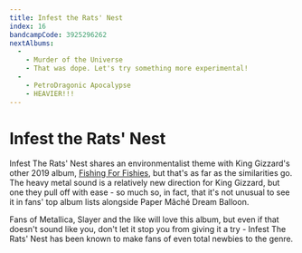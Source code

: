 ```yaml
---
title: Infest the Rats' Nest
index: 16
bandcampCode: 3925296262
nextAlbums:
  - 
    - Murder of the Universe
    - That was dope. Let's try something more experimental!
  - 
    - PetroDragonic Apocalypse
    - HEAVIER!!!
---
```


# Infest the Rats' Nest

Infest The Rats' Nest shares an environmentalist theme with King Gizzard's other 2019 album, [Fishing For Fishies](/albums/fishing-for-fishies), but that's as far as the similarities go. The heavy metal sound is a relatively new direction for King Gizzard, but one they pull off with ease - so much so, in fact, that it's not unusual to see it in fans' top album lists alongside Paper Mâché Dream Balloon.

Fans of Metallica, Slayer and the like will love this album, but even if that doesn't sound like you, don't let it stop you from giving it a try - Infest The Rats' Nest has been known to make fans of even total newbies to the genre.